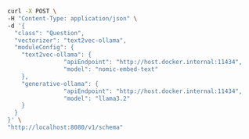 
<Tabs groupId="languages">
<TabItem value="py" label="Python">

  <VectorsAutoSchemaError />

  <FilteredTextBlock
    text={PyCode}
    startMarker="# CreateCollection"
    endMarker="# END CreateCollection"
    language="py"
    title="quickstart_create_collection.py"
  />

</TabItem>

<TabItem value="js" label="JS/TS">

<FilteredTextBlock
  text={TSCode}
  startMarker="// CreateCollection"
  endMarker="// END CreateCollection"
  language="ts"
  title="quickstart_create_collection.ts"
/>

</TabItem>

<TabItem value="go" label="Go">
<FilteredTextBlock
  text={GoCode}
  startMarker="// START CreateCollection"
  endMarker="// END CreateCollection"
  language="goraw"
  title="quickstart/2_1_create_collection/main.go"
/>
</TabItem>

<TabItem value="java6" label="Java v6 (Beta)">
<FilteredTextBlock
  text={JavaV6Code}
  startMarker="// START CreateCollection"
  endMarker="// END CreateCollection"
  language="java"
/>
</TabItem>

<TabItem value="java" label="Java">
<FilteredTextBlock
  text={JavaCode}
  startMarker="// START CreateCollection"
  endMarker="// END CreateCollection"
  language="javaraw"
  title="quickstart/CreateCollection.java"
/>

</TabItem>
  <TabItem value="csharp" label="C# (Beta)">
    <FilteredTextBlock
      text={CSharpCode}
      startMarker="// START CreateCollection"
      endMarker="// END CreateCollection"
      language="csharp"
    />
  </TabItem>

<TabItem value="curl" label="Curl">

```bash
curl -X POST \
-H "Content-Type: application/json" \
-d '{
  "class": "Question",
  "vectorizer": "text2vec-ollama",
  "moduleConfig": {
    "text2vec-ollama": {
				"apiEndpoint": "http://host.docker.internal:11434",
				"model": "nomic-embed-text"
    },
    "generative-ollama": {
				"apiEndpoint": "http://host.docker.internal:11434",
				"model": "llama3.2"
    }
  }
}' \
"http://localhost:8080/v1/schema"
```

</TabItem>
</Tabs>
